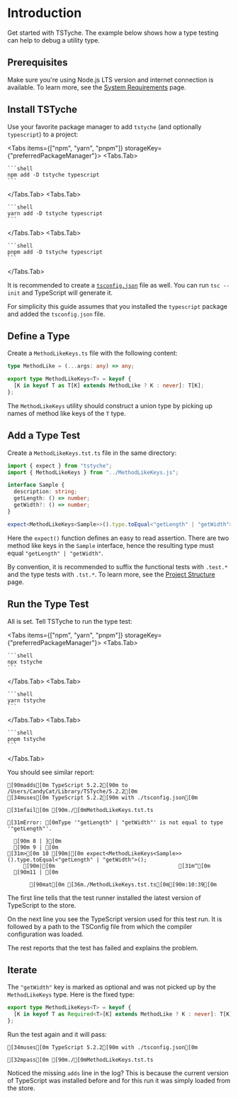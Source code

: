 
# Introduction

Get started with TSTyche. The example below shows how a type testing can help to debug a utility type.

## Prerequisites

Make sure you're using Node.js LTS version and internet connection is available. To learn more, see the [System Requirements](../reference/requirements.mdx) page.

## Install TSTyche

Use your favorite package manager to add `tstyche` (and optionally `typescript`) to a project:

<Tabs items={["npm", "yarn", "pnpm"]} storageKey={"preferredPackageManager"}>
  <Tabs.Tab>

    ```shell
    npm add -D tstyche typescript
    ```

  </Tabs.Tab>
  <Tabs.Tab>

    ```shell
    yarn add -D tstyche typescript
    ```

  </Tabs.Tab>
  <Tabs.Tab>

    ```shell
    pnpm add -D tstyche typescript
    ```

  </Tabs.Tab>
</Tabs>

It is recommended to create a [`tsconfig.json`](https://typescriptlang.org/docs/handbook/tsconfig-json.html) file as well. You can run `tsc --init` and TypeScript will generate it.

<Note>

For simplicity this guide assumes that you installed the `typescript` package and added the `tsconfig.json` file.

</Note>

## Define a Type

Create a `MethodLikeKeys.ts` file with the following content:

```ts filename="./MethodLikeKeys.ts"
type MethodLike = (...args: any) => any;

export type MethodLikeKeys<T> = keyof {
  [K in keyof T as T[K] extends MethodLike ? K : never]: T[K];
};
```

The `MethodLikeKeys` utility should construct a union type by picking up names of method like keys of the `T` type.

## Add a Type Test

Create a `MethodLikeKeys.tst.ts` file in the same directory:

```ts filename="./MethodLikeKeys.tst.ts"
import { expect } from "tstyche";
import { MethodLikeKeys } from "../MethodLikeKeys.js";

interface Sample {
  description: string;
  getLength: () => number;
  getWidth?: () => number;
}

expect<MethodLikeKeys<Sample>>().type.toEqual<"getLength" | "getWidth">();
```

Here the `expect()` function defines an easy to read assertion. There are two method like keys in the `Sample` interface, hence the resulting type must equal `"getLength" | "getWidth"`.

<Tip>

By convention, it is recommended to suffix the functional tests with `.test.*` and the type tests with `.tst.*`. To learn more, see the [Project Structure](./project-structure.mdx) page.

</Tip>

## Run the Type Test

All is set. Tell TSTyche to run the type test:

<Tabs items={["npm", "yarn", "pnpm"]} storageKey={"preferredPackageManager"}>
  <Tabs.Tab>

    ```shell
    npx tstyche
    ```

  </Tabs.Tab>
  <Tabs.Tab>

    ```shell
    yarn tstyche
    ```

  </Tabs.Tab>
  <Tabs.Tab>

    ```shell
    pnpm tstyche
    ```

  </Tabs.Tab>
</Tabs>

You should see similar report:

```ansi
[90madds[0m TypeScript 5.2.2[90m to /Users/CandyCat/Library/TSTyche/5.2.2[0m
[34muses[0m TypeScript 5.2.2[90m with ./tsconfig.json[0m

[31mfail[0m [90m./[0mMethodLikeKeys.tst.ts

[31mError: [0mType '"getLength" | "getWidth"' is not equal to type '"getLength"'.

  [90m 8 | }[0m
  [90m 9 | [0m
[31m>[0m 10 [90m|[0m expect<MethodLikeKeys<Sample>>().type.toEqual<"getLength" | "getWidth">();
     [90m|[0m                                       [31m^[0m
  [90m11 | [0m

       [90mat[0m [36m./MethodLikeKeys.tst.ts[0m[90m:10:39[0m
```

The first line tells that the test runner installed the latest version of TypeScript to the store.

On the next line you see the TypeScript version used for this test run. It is followed by a path to the TSConfig file from which the compiler configuration was loaded.

The rest reports that the test has failed and explains the problem.

## Iterate

The `"getWidth"` key is marked as optional and was not picked up by the `MethodLikeKeys` type. Here is the fixed type:

```ts /Required<T>/
export type MethodLikeKeys<T> = keyof {
  [K in keyof T as Required<T>[K] extends MethodLike ? K : never]: T[K];
};
```

Run the test again and it will pass:

```ansi
[34muses[0m TypeScript 5.2.2[90m with ./tsconfig.json[0m

[32mpass[0m [90m./[0mMethodLikeKeys.tst.ts
```

<Note>

Noticed the missing `adds` line in the log? This is because the current version of TypeScript was installed before and for this run it was simply loaded from the store.

</Note>
